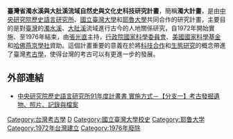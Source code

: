 {{unreferenced|time=2009-11-24T17:24:40+00:00}}
'''臺灣省濁水溪與大肚溪流域自然史與文化史科技研究計畫'''，簡稱'''濁大計畫'''，是由[[中央研究院歷史語言研究所|中央研究院歷史語言研究所]]、[[國立臺灣大學|國立臺灣大學]]和[[耶魯大學|耶魯大學]]共同合作的研究計畫，主要目的是對[[臺灣|臺灣]]的[[濁水溪|濁水溪]]、[[大肚溪|大肚溪]]流域進行古今的人地關係研究，自1972年開始實施、至1976年結束，由[[張光直|張光直]]主持，[[行政院國家科學委員會|行政院國家科學委員會]]、[[美國國家科學基金|美國國家科學基金]]和[[哈佛燕京學社|哈佛燕京學社]]資助。這個計畫重要的意義在於將[[科技合作|科技合作]]和[[生態研究|生態研究]]的概念帶進了臺灣[[考古學|考古學]]，使得台灣的考古可以有更進一步的發展。

==外部連結==
*[http://saturn.ihp.sinica.edu.tw/~dahcr/project91-3c.html 中央研究院歷史語言研究所91年度計畫書 實施方式－【分支一】考古發掘遺物、照片、記錄與檔案] {{Wayback|url=http://saturn.ihp.sinica.edu.tw/~dahcr/project91-3c.html |date=20070620155917 }}

{{TW-stub}}

[[Category:台灣考古學|Category:台灣考古學]]
[[Category:中央研究院院史|D]]
[[Category:國立臺灣大學校史|Category:國立臺灣大學校史]]
[[Category:耶鲁大学|Category:耶鲁大学]]
[[Category:1972年台灣建立|Category:1972年台灣建立]]
[[Category:1976年廢除|Category:1976年廢除]]